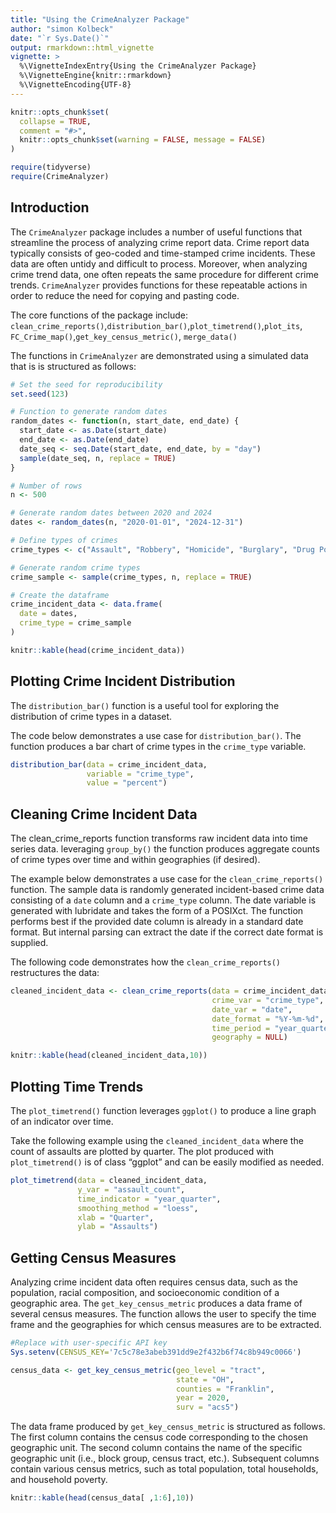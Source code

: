 ---
title: "Using the CrimeAnalyzer Package"
author: "simon Kolbeck"
date: "`r Sys.Date()`"
output: rmarkdown::html_vignette
vignette: >
  %\VignetteIndexEntry{Using the CrimeAnalyzer Package}
  %\VignetteEngine{knitr::rmarkdown}
  %\VignetteEncoding{UTF-8}
---

```{r setup, include = FALSE}
knitr::opts_chunk$set(
  collapse = TRUE,
  comment = "#>",
  knitr::opts_chunk$set(warning = FALSE, message = FALSE)
)
```



```{r package,include=FALSE}

require(tidyverse)
require(CrimeAnalyzer)

```


## Introduction


The `CrimeAnalyzer` package includes a number of useful functions that streamline the process of analyzing crime report data. Crime report data typically consists of geo-coded and time-stamped crime incidents. These data are often untidy and difficult to process. Moreover, when analyzing crime trend data, one often repeats the same procedure for different crime trends. `CrimeAnalyzer` provides functions for these repeatable actions in order to reduce the need for copying and pasting code. 


The core functions of the package include: `clean_crime_reports()`,`distribution_bar()`,`plot_timetrend()`,`plot_its`, `FC_Crime_map()`,`get_key_census_metric()`, `merge_data()`

The functions in `CrimeAnalyzer` are demonstrated using a simulated data that is is structured as follows:

```{r sim_data, echo = FALSE,}
# Set the seed for reproducibility
set.seed(123)

# Function to generate random dates
random_dates <- function(n, start_date, end_date) {
  start_date <- as.Date(start_date)
  end_date <- as.Date(end_date)
  date_seq <- seq.Date(start_date, end_date, by = "day")
  sample(date_seq, n, replace = TRUE)
}

# Number of rows
n <- 500

# Generate random dates between 2020 and 2024
dates <- random_dates(n, "2020-01-01", "2024-12-31")

# Define types of crimes
crime_types <- c("Assault", "Robbery", "Homicide", "Burglary", "Drug Possession", "Drug Trafficking")

# Generate random crime types
crime_sample <- sample(crime_types, n, replace = TRUE)

# Create the dataframe
crime_incident_data <- data.frame(
  date = dates,
  crime_type = crime_sample
)

knitr::kable(head(crime_incident_data))

```


## Plotting Crime Incident Distribution

The `distribution_bar()` function is a useful tool for exploring the distribution of crime types in a dataset.

The code below demonstrates a use case for `distribution_bar()`. The function produces a bar chart of crime types in the `crime_type` variable.

```{r,include = TRUE,fig.width=6, fig.height=4, fig.fullwidth=TRUE,fig.align='center'}

distribution_bar(data = crime_incident_data,
                 variable = "crime_type",
                 value = "percent")

```


## Cleaning Crime Incident Data

The clean_crime_reports function transforms raw incident data into time series data. leveraging `group_by()` the function produces aggregate counts of crime types over time and within geographies (if desired).

The example below demonstrates a use case for the `clean_crime_reports()` function. The sample data is randomly generated incident-based crime data consisting of a `date` column and a `crime_type` column. The date variable is generated with lubridate and takes the form of a POSIXct. The function performs best if the provided date column is already in a standard date format. But internal parsing can extract the date if the correct date format is supplied.


The following code demonstrates how the `clean_crime_reports()` restructures the data:

```{r}
cleaned_incident_data <- clean_crime_reports(data = crime_incident_data,
                                             crime_var = "crime_type",
                                             date_var = "date",
                                             date_format = "%Y-%m-%d",
                                             time_period = "year_quarter",
                                             geography = NULL)


```


```{r, include = FALSE}
knitr::kable(head(cleaned_incident_data,10))
```

## Plotting Time Trends

The `plot_timetrend()` function leverages `ggplot()` to produce a line graph of an indicator over time. 

Take the following example using the `cleaned_incident_data` where the count of assaults are plotted by quarter. The plot produced with `plot_timetrend()` is of class "ggplot" and can be easily modified as needed. 

```{r, include = TRUE,fig.width=6, fig.height=4, fig.fullwidth=TRUE,fig.align='center'}
plot_timetrend(data = cleaned_incident_data,
               y_var = "assault_count",
               time_indicator = "year_quarter",
               smoothing_method = "loess",
               xlab = "Quarter",
               ylab = "Assaults")
```

## Getting Census Measures

Analyzing crime incident data often requires census data, such as the population, racial composition, and socioeconomic condition of a geographic area. The `get_key_census_metric` produces a data frame of several census measures. The function allows the user to specify the time frame and the geographies for which census measures are to be extracted. 

```{r, include = TRUE}
#Replace with user-specific API key
Sys.setenv(CENSUS_KEY='7c5c78e3abeb391dd9e2f432b6f74c8b949c0066')

census_data <- get_key_census_metric(geo_level = "tract",
                                     state = "OH",
                                     counties = "Franklin",
                                     year = 2020,
                                     surv = "acs5")


```

The data frame produced by `get_key_census_metric` is structured as follows. The first column contains the census code corresponding to the chosen geographic unit. The second column contains the name of the specific geographic unit (i.e., block group, census tract, etc.). Subsequent columns contain various census metrics, such as total population, total households, and household poverty.  

```{r, echo= FALSE}
knitr::kable(head(census_data[ ,1:6],10))
```

